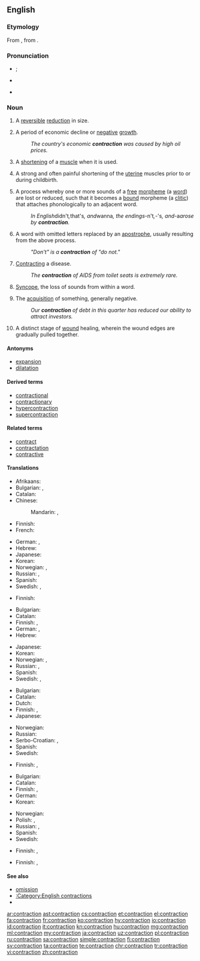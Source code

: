 ==English==

===Etymology===
From {{etyl|fro|en}} {{term|contraction|lang=fro}}, from {{etyl|la|en}} {{m|la|contractiō}}.

===Pronunciation===
* {{a|UK}} {{IPA|/ˈkɒn.tɹæk.ʃən/|lang=en}} {{qualifier|stressed}}; {{IPA|/kənˈtræk.ʃən/|lang=en}} {{qualifier|unstressed}}
* {{a|US}} {{IPA|/kənˈtɹæk.ʃən/|lang=en}}
* {{rhymes|ækʃən|lang=en}}

===Noun===
{{en-noun}}

# A [[reversible]] [[reduction]] in size.
# {{context|economics|lang=en}} A period of economic decline or [[negative]] [[growth]].
#: ''The country's economic '''contraction''' was caused by high oil prices.''
# {{context|biology|lang=en}} A [[shorten]]ing of a [[muscle]] when it is used.
# {{context|medicine|lang=en}} A strong and often painful shortening of the [[uterine]] muscles prior to or during childbirth.
# {{context|linguistics|lang=en}} A process whereby one or more sounds of a [[free]] [[morpheme]] (a [[word]]) are lost or reduced, such that it becomes a [[bound]] morpheme (a [[clitic]]) that attaches phonologically to an adjacent word.
#: ''In English ''didn't'', ''that's'', and ''wanna'', the endings ''-n't'', ''-'s'', and ''-a'' arose by '''contraction'''.''
# {{context|English orthography|lang=en}} A word with omitted letters replaced by an [[apostrophe]], usually resulting from the above process.
#: ''"Don't" is a '''contraction''' of "do not."''
# {{context|medicine|lang=en}} [[contract|Contracting]] a disease.
#: ''The '''contraction''' of AIDS from toilet seats is extremely rare.''
# {{context|phonetics|lang=en}} [[syncope|Syncope]], the loss of sounds from within a word.
# The [[acquisition]] of something, generally negative.
#: ''Our '''contraction''' of debt in this quarter has reduced our ability to attract investors.''
# {{context|medicine|lang=en}} A distinct stage of [[wound]] healing, wherein the wound edges are gradually pulled together.

====Antonyms====
* [[expansion]]
* [[dilatation]]

====Derived terms====
* [[contractional]]
* [[contractionary]]
* [[hypercontraction]]
* [[supercontraction]]

====Related terms====
* [[contract]]
* [[contractation]]
* [[contractive]]

====Translations====
{{trans-top|reversible reduction in size}}
* Afrikaans: {{t|af|verkleining}}
* Bulgarian: {{t+|bg|свиване|n}}, {{t+|bg|скъсяване|n}}
* Catalan: {{t|ca|contracció|f}}
* Chinese:
*: Mandarin: {{t|cmn|收縮|sc=Hani}}, {{t+|cmn|收缩|tr=shōusuō|sc=Hani}}
* Finnish: {{t|fi|supistuminen}}
* French: {{t+|fr|contraction|f}}
{{trans-mid}}
* German: {{t+|de|Verkleinerung}}, {{t+|de|Kontraktion}}
* Hebrew: {{t|he|התכווצות|f|tr=hitkavtzut}}
* Japanese: {{t+|ja|収縮|tr=しゅうしゅく, shūshuku|sc=Jpan}}
* Korean: {{t+|ko|단축|tr=danchuk}}
* Norwegian: {{t|no|kontraksjon}}, {{t|no|forminskning}}
* Russian: {{t+|ru|сокращение|n|tr=sokraščénije}}, {{t+|ru|сжатие|n|tr=sžátije|sc=Cyrl}}
* Spanish: {{t+|es|contracción|f}}
* Swedish: {{t+|sv|minskning}}, {{t+|sv|kontraktion}}
{{trans-bottom}}

{{trans-top|economics: period of economic decline or negative growth}}
* Finnish: {{t+|fi|taantuma}}
{{trans-mid}}
{{trans-bottom}}

{{trans-top|shortening of a muscle when it is used}}
* Bulgarian: {{t+|bg|свиване|n}}
* Catalan: {{t|ca|contracció|f}}
* Finnish: {{t|fi|supistus}}, {{t|fi|lihassupistus}}
* German: {{t+|de|Kontraktion|f}}, {{t|de|Zusammenziehen|n}}
* Hebrew: {{t|he|התכווצות|f|tr=hitkavtzut}}
{{trans-mid}}
* Japanese: {{t|ja|攣縮|tr=れんしゅく, renshuku|sc=Jpan}}
* Korean: {{t+|ko|위축|tr=wichuk}}
* Norwegian: {{t|no|kontraksjon}}, {{t|no|sammentrekning}}
* Russian: {{t+|ru|сокращение|n|tr=sokraščénije}}, {{t+|ru|сжатие|n|tr=sžátije|sc=Cyrl}}
* Spanish: {{t+|es|contracción|f}}
* Swedish: {{t+|sv|kontraktion}}, {{t|sv|sammandragning}}
{{trans-bottom}}

{{trans-top|painful shortening of the uterine muscles}}
* Bulgarian: {{t|bg|контракция|f}}
* Catalan: {{t|ca|contracció|f}}
* Dutch: {{t+|nl|wee|f}}
* Finnish: {{t|fi|synnytyssupistus}}, {{t|fi|supistus}}
* Japanese: {{t|ja|陣痛|tr=じんつう, jintsū|sc=Jpan}}
{{trans-mid}}
* Norwegian: {{t|no|sammentrekning}}
* Russian: {{t+|ru|сокращение|n|tr=sokraščénije}}
* Serbo-Croatian: {{t|sh|контракција|f|tr=kontrakcija|sc=Cyrl}}, {{t|sh|трудови|p|tr=trudovi|sc=Cyrl}}
* Spanish: {{t+|es|contracción|f}}
* Swedish: {{t|sv|sammandragning}}
{{trans-bottom}}

{{trans-top|linguistics: process whereby one or more sounds of a free morpheme are lost or reduced}}
* Finnish: {{t+|fi|kontraktio}}, {{t|fi|supistuminen}}
{{trans-mid}}
{{trans-bottom}}

{{trans-top|word with omitted letters replaced by an apostrophe}}
* Bulgarian: {{t+|bg|съкращение|n}}
* Catalan: {{t|ca|contracció|f}}
* Finnish: {{t+|fi|kontraktio}}, {{t|fi|supistumamuoto}}
* German: {{t+|de|Kontraktion|f}}
* Korean: {{t|ko|단축어|tr=danchugeo}}
{{trans-mid}}
* Norwegian: {{t|no|sammentrekning}}
* Polish: {{t|pl|kontrakcja|f}}, {{t|pl|forma ściąnięta}}
* Russian: {{t+|ru|сокращение|n|tr=sokraščénije}}, {{t+|ru|стяжение|n|tr=stjažénije|sc=Cyrl}}
* Spanish: {{t+|es|contracción|f}}
* Swedish: {{t|sv|sammandragning}}
{{trans-bottom}}

{{trans-top|medicine: contracting a disease}}
* Finnish: {{t|fi|tarttuminen}}, {{t|fi|tartunta}}
{{trans-mid}}
{{trans-bottom}}

{{trans-see|phonetics: loss of sounds from within a word|syncope}}

{{trans-top|acquisition of something, generally negative}}
{{trans-mid}}
{{trans-bottom}}

{{trans-top|medicine: stage of wound healing}}
* Finnish: {{t+|fi|lähentyminen}}, {{t+|fi|kontraktio}}
{{trans-mid}}
{{trans-bottom}}

====See also====
* [[omission]]
* [[:Category:English contractions]]
* {{pedialite|dab=contraction}}

[[ar:contraction]]
[[ast:contraction]]
[[cs:contraction]]
[[et:contraction]]
[[el:contraction]]
[[fa:contraction]]
[[fr:contraction]]
[[ko:contraction]]
[[hy:contraction]]
[[io:contraction]]
[[id:contraction]]
[[it:contraction]]
[[kn:contraction]]
[[hu:contraction]]
[[mg:contraction]]
[[ml:contraction]]
[[my:contraction]]
[[ja:contraction]]
[[uz:contraction]]
[[pl:contraction]]
[[ru:contraction]]
[[sa:contraction]]
[[simple:contraction]]
[[fi:contraction]]
[[sv:contraction]]
[[ta:contraction]]
[[te:contraction]]
[[chr:contraction]]
[[tr:contraction]]
[[vi:contraction]]
[[zh:contraction]]